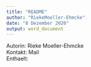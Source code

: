 ```yaml
---
title: "README"
author: "RiekeMoeller-Ehmcke"
date: "8 Dezember 2020"
output: word_document
---
```


Autorin: Rieke Moeller-Ehmcke  
Kontakt: Mail  
Enthaelt: